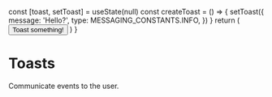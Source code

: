 
  const [toast, setToast] = useState(null)
  const createToast = () => {
    setToast({
      message: 'Hello?',
      type: MESSAGING_CONSTANTS.INFO,
    })
  }
  return (
    <Fragment>
      <button onClick={createToast}>Toast something!</button>
      <Toasts toast={toast} />
    </Fragment>
  )
}

<Meta title="Components/Toasts/Toasts" />

# Toasts

Communicate events to the user.

<Canvas>
  <Story decorators={[Toaster]} name="Default">
    <Toasts />
  </Story>
</Canvas>
